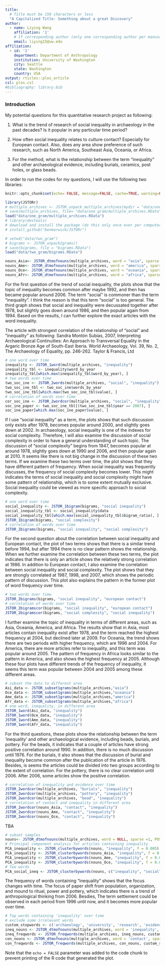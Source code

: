 ```yaml
---
title:
  # Title must be 150 characters or less
  "A Capitalized Title: Something about a great Discovery"
author:
  - name: Liying Wang
    affiliation: '1'
    # If corresponding author (only one corresponding author per manuscript)
    email: liying15@uw.edu
affiliation:
  - id: '1'
    department: Department of Anthropology
    institution: University of Washington
    city: Seattle
    state: Washington
    country: USA
output: rticles::plos_article
csl: plos.csl
#bibliography: library.bib
---
```

### Introduction

My potential questions for this quantitative research project as following:

1. What is the trend of research of social inequality in archaeology in the past decades? Is it popular in any particular time period?

2. How often social inequality relates to culture contact? Especially for European contact. Also, does any area show preference of such research, such as North America, Southeast Asia, Oceania, or Africa.    

3. For the method, what is the relationship between the term "inequality" and other archaeological evidence, including burials, ceramics, post holes, or glass beads.

In order to run the codes for my questions, I will use the following two libraries: 

```r
knitr::opts_chunk$set(echo= FALSE, message=FALSE, cache=TRUE, warning=FALSE)
```


```r
library(JSTORr)
# multiple_archives <- JSTOR_unpack_multiple_archives(mydir = "data/one_gram")
# save(multiple_archives, file= "data/one_gram/multiple_archives.RData" 
load("data/one_gram/multiple_archives.RData")
# library(devtools)
# download and install the package (do this only once ever per computer)
# install_github("benmarwick/JSTORr")
```

```r
# setwd("data/two_gram")
# bigrams <- JSTOR_unpack2grams()
# save(bigrams, file = "bigrams.RData")
load("data/two_gram/bigrams.RData")
```

```r
nouns_Asia<- JSTOR_dtmofnouns(multiple_archives, word = "asia", sparse =1, POStag = TRUE)
nouns_Ame<- JSTOR_dtmofnouns(multiple_archives, word = "america", sparse =1, POStag = TRUE)
nouns_Oce<- JSTOR_dtmofnouns(multiple_archives, word = "oceania", sparse =1, POStag = TRUE)
nouns_Afr<- JSTOR_dtmofnouns(multiple_archives, word = "africa", sparse =1, POStag = TRUE)
```

For the first question of the trend of social inequality, the plots show that the topic of inequality becomes common after maybe 1992, and then has became popular around 2006. The term "social" is commoner than the term "inequality". I think the reason is that this term "social" is too general. The third graph shows that social and inequality were decussated together after 1978, but slightly goes down around 1986, and then popular again from 1994. Based on the results, I can further explore the exact articles with the word inequality.  

The article with strongest correlation of the relationship of "social" and "inequality" as following:
Sandra Montón Subías, 2007, Interpreting Archaeological Continuities: An Approach to Transversal Equality in the Argaric Bronze Age of South-East Iberia. World Archaeology, Vol. 39, No. 2, The Archaeology of Equality, pp. 246-262. Taylor & Francis, Ltd 

```r
# one word over time
inequality <- JSTOR_1word(multiple_archives, "inequality")
inequality_tbl <- inequality$word_by_year
inequality_tbl[which.max(inequality_tbl$word_by_year), ]
# two words over time
two_soc_ine <- JSTOR_2words(multiple_archives, "social", "inequality")
two_soc_ine_tbl <- two_soc_ine$words_by_year
two_soc_ine_tbl[which.max(two_soc_ine_tbl$value), ]
# correlation of words over time
cor_soc_ine <- JSTOR_2wordcor(multiple_archives, "social", "inequality")
soc_ine_paper <- two_soc_ine_tbl[(two_soc_ine_tbl$year == 2007), ]
soc_ine_paper[which.max(soc_ine_paper$value), ]
```

If I use "social inequality" as a term, the plots shows that such discussion only exists after 1978, becomes popular around 2000, and slightly goes down at 2002. In archaeology, social inequality is one of the indexes for social complexity. Therefore, I will also examine the discussion of social complexity in order to have a general understanding of such topic. The discussion of "social complexity" begins from 1947, becomes popular at around 1978, slightly goes down at 1990 and 2006, and then popular again at 2010. It seems like there is not big change in the discussion of these two terms. If we examine these two terms over time, the plot shows that they have different pattern of frequency. When social inequality was frequently discusses, the frequency of social complexity becomes lower. This might indicates the terms of social inequality and social complexity might have some pattern of relationship, which is to some extent mutually exclusive. Social inequality could be viewed as more specific approach to social complexity. 

```r
# one word over time
social_inequality <- JSTOR_1bigram(bigrams, "social inequality")
social_inequality_tbl <- social_inequality$data
social_inequality_tbl[which.max(social_inequality_tbl$bigram_ratio), ]
JSTOR_1bigram(bigrams, "social complexity")
# correlation of words over time
JSTOR_2bigrams(bigrams, "social inequality", "social complexity")
```

For the second question about the correlation between social inequality and European contact, the plot of two terms shows that there is a similar trend before 1994, but after 1994 there is no clear pattern shows the relationship. When we further examine the correlation between these two terms, the plot indicates that there is only an article shows the relatively strong correlation at 1986. In addition to European contact, I also examine the correlation between social inequality and social complexity. The plot shows that they are strongly correlated at 1987, 1998, and 2007, which shows the periodic pattern of discussion. This plot also explains the pattern in the former plot of word frequency over time.

```r
# two words over timw
JSTOR_2bigrams(bigrams, "social inequality", "european contact")
# correlation of words over time
JSTOR_2bigramscor(bigrams, "social inequality", "european contact")
JSTOR_2bigramscor(bigrams, "social complexity", "social inequality")
```

I further examine the topic of inequality in terms of different areas, such as Asia, Oceania, America, and Africa. The results show that in Asia, most articles contain inequality exist after 1978, and the term reached the highest frequency at 2004, but declined later at 2009. For Oceania, the trend shows there are two periods with higher frequency, which are 1996 and 2004. For America, there are more articles refer to inequality, and this term was popular around 2005. The pattern of frequency in Africa looks similar to the pattern in America, and also shows the highest frequency at 2005. Although these four plots have different trends of the frequency of inequality, it seems this term was popular between 2004 and 2005 among these different areas.   

```r
# subset the data to different area
Asi_data <- JSTOR_subset1grams(multiple_archives,"asia")
Oce_data <- JSTOR_subset1grams(multiple_archives,"oceania")
Ame_data <- JSTOR_subset1grams(multiple_archives,"america")
Afr_data <- JSTOR_subset1grams(multiple_archives,"africa")
# one word, inequality, in different area
JSTOR_1word(Asi_data, "inequality")
JSTOR_1word(Oce_data, "inequality")
JSTOR_1word(Ame_data, "inequality")
JSTOR_1word(Afr_data, "inequality")
```

For the third questions, these plots show the relationship between the term 'inequality' and other archaeological evidence, including beads, burials, and pottery. For the beads, it indicates that a couple of articles have strong positive correlation around 1990. In addition, there is no much discussion until 1976. For the burials, it also shows that the discussion of burial and inequality become common after the publication of the article in 1976. Besides, is seems the articles could be divided into two groups according to the extent of correlation. For the pottery, there is no clear correlation until 2006. After 2006, some articles show the positive correlation. 

```r
# correlation of inequality and evidence over time
JSTOR_2wordcor(multiple_archives, "burials", "inequality")
JSTOR_2wordcor(multiple_archives, "pottery", "inequality")
JSTOR_2wordcor(multiple_archives, "bead", "inequality")
# correlation of contact and inequality in different area
JSTOR_2wordcor(nouns_Asia, "contact", "inequality")
JSTOR_2wordcor(nouns_Ame, "contact", "inequality")
JSTOR_2wordcor(nouns_Oce, "contact", "inequality")
```

TBA

```r
# subset samples
nouns<- JSTOR_dtmofnouns(multiple_archives, word = NULL, sparse =1, POStag = TRUE)
# Principal component analysis for articles containing inequality
PCA_inequality <- JSTOR_clusterbywords(nouns, "inequality", f = 0.005)
PCA_inequality <- JSTOR_clusterbywords(nouns_Asia, "inequality", f = 0.005)
PCA_inequality <- JSTOR_clusterbywords(nouns_Ame, "inequality", f = 0.005)
PCA_inequality <- JSTOR_clusterbywords(nouns_Oce, "inequality", f = 0.005)
# Two words
PCA_social_ineq <- JSTOR_clusterbywords(nouns, c("inequality", "social"), f = 0.005)
```

The frequency of words containing “inequality” shows that the focus changes with time. The focus of paper shift from population, organization, and mound to ritual, power and pottery, which indicates there is a trend of anthropological thinking from 2006. Besdies, The term settlement could be observed in each period from 1996 until now, and it becomes more popular over time. 

```r
# Top words containing 'inequality' over time
# exclude some irrelevant words
custom_stopwords <- c('archaeology', 'university', 'research', 'evidence', 'journal', 'world', 'site', 'cambridge', 'archaeol', 'area', 'region', 'period', 'analysis', 'anthropology', 'springer', 'production', 'figure', 'work', 'world', 'concept', 'human', 'middle', 'altamira', 'culture', 'record', 'citation', 'discipline', 'author', 'proportion', 'literature', 'report', 'approach', 'cambridge' )
ineq_nouns <- JSTOR_dtmofnouns(multiple_archives, word = 'inequality', sparse =1, POStag = TRUE)
ineq_freqwords <- JSTOR_freqwords(multiple_archives, ineq_nouns, custom_stopwords, n = 5)
con_nouns <- JSTOR_dtmofnouns(multiple_archives, word = 'contact', sparse =1, POStag = TRUE)
con_freqwords <- JSTOR_freqwords(multiple_archives, con_nouns, custom_stopwords, n = 10)
```

Note that the `echo = FALSE` parameter was added to the code chunk to prevent printing of the R code that generated the plot.
